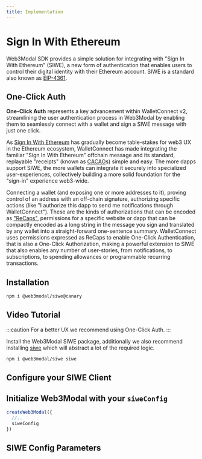 ```yaml
---
title: Implementation
---
```



# Sign In With Ethereum

Web3Modal SDK provides a simple solution for integrating with "Sign In With Ethereum" (SIWE), a new form of authentication that enables users to control their digital identity with their Ethereum account.
SIWE is a standard also known as [EIP-4361](https://docs.login.xyz/general-information/siwe-overview/eip-4361).

## One-Click Auth

**One-Click Auth** represents a key advancement within WalletConnect v2, streamlining the user authentication process in Web3Modal by enabling them to seamlessly connect with a wallet and sign a SIWE message with just one click. 

As [Sign In With Ethereum](https://eips.ethereum.org/EIPS/eip-4361) has gradually become table-stakes for web3 UX in the Ethereum ecosystem, WalletConnect has made integrating the familiar "Sign In With Ethereum" offchain message and its standard, replayable "receipts" (known as [CACAO](https://chainagnostic.org/CAIPs/caip-74)s) simple and easy.
The more dapps support SIWE, the more wallets can integrate it securely into specialized user-experiences, collectively building a more solid foundation for the "sign-in" experience web3-wide.

Connecting a wallet (and exposing one or more addresses to it), proving control of an address with an off-chain signature, authorizing specific actions (like "I authorize this dapp to send me notifications through WalletConnect"). These are the kinds of authorizations that can be encoded as ["ReCaps"](https://eips.ethereum.org/EIPS/eip-5573), permissions for a specific website or dapp that can be compactly encoded as a long string in the message you sign and translated by any wallet into a straight-forward one-sentence summary.
WalletConnect uses permissions expressed as ReCaps to enable One-Click Authentication, that is also a One-Click Authorization, making a powerful extension to SIWE that also enables any number of user-stories, from notifications, to subscriptions, to spending allowances or programmable recurring transactions.

## Installation

<Tabs>
<TabItem value="one-click-auth" label="One-Click Auth">

```bash npm2yarn
npm i @web3modal/siwe@canary
```

</TabItem>
<TabItem value="legacy" label="Legacy">

## Video Tutorial

<YoutubeEmbed videoId="SX6ercNOvc8" />

:::caution
For a better UX we recommend using One-Click Auth.
:::

Install the Web3Modal SIWE package, additionally we also recommend installing [siwe](https://docs.login.xyz/) which will abstract a lot of the required logic.

```bash npm2yarn
npm i @web3modal/siwe siwe
```

</TabItem>
</Tabs>

## Configure your SIWE Client

<SiweCode />

## Initialize Web3Modal with your `siweConfig`

```ts
createWeb3Modal({
  //..
  siweConfig
})
```

## SIWE Config Parameters

<SiweParams />
